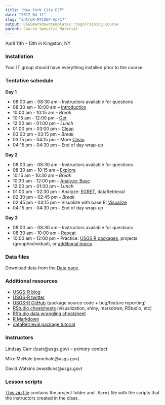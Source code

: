 ```yaml
---
title: "New York City DEP"
date: "2017-04-11"
slug: "introR-NYCDEP-Apr17"
output: USGSmarkdowntemplates::hugoTraining_course
parent: Course Specific Material
---
```

April 11th - 13th in Kingston, NY

### Installation

Your IT group should have everything installed prior to the course. 

### Tentative schedule

**Day 1**

* 08:00 am - 08:30 am -- Instructors available for questions
* 08:30 am - 10:00 am -- [Introduction](/intro-curriculum/Introduction)
* 10:00 am - 10:15 am -- *Break*
* 10:15 am - 12:00 pm -- [Get](/intro-curriculum/Get)
* 12:00 am - 01:00 pm -- *Lunch*
* 01:00 pm - 03:00 pm -- [Clean](/intro-curriculum/Clean)
* 03:00 pm - 03:15 pm -- *Break*
* 03:15 pm - 04:15 pm -- More [Clean](/intro-curriculum/Clean)
* 04:15 pm - 04:30 pm -- End of day wrap-up

**Day 2**

* 08:00 am - 08:30 am -- Instructors available for questions
* 08:30 am - 10:15 am -- [Explore](/intro-curriculum/Explore)
* 10:15 am - 10:30 am -- *Break*
* 10:30 am - 12:00 pm -- [Analyze: Base](/intro-curriculum/Analyze)
* 12:00 pm - 01:00 pm -- *Lunch*
* 01:00 pm - 02:30 pm -- Analyze: [EGRET](https://cran.r-project.org/web/packages/EGRET/EGRET.pdf), dataRetrieval 
* 02:30 pm - 02:45 pm -- *Break*
* 02:45 pm - 04:15 pm -- Visualize with base R: [Visualize](/intro-curriculum/Visualize/)
* 04:15 pm - 04:30 pm -- End of day wrap-up

**Day 3**

* 08:00 am - 08:30 am -- Instructors available for questions
* 08:30 am - 10:00 am -- [Repeat](/intro-curriculum/Reproduce/)
* 10:00 am - 12:00 pm -- Practice: [USGS R packages](/intro-curriculum/USGS/), projects (group/individual), or [additional topics](/intro-curriculum/Additional/)

### Data files

Download data from the [Data page](/intro-curriculum/data/).

### Additional resources

* [USGS-R blog](https://owi.usgs.gov/blog/tags/r)
* [USGS-R twitter](https://twitter.com/USGS_R)
* [USGS-R GitHub](https://github.com/USGS-R) (package source code + bug/feature reporting)
* [RStudio cheatsheets](https://www.rstudio.com/resources/cheatsheets/) (visualization, shiny, markdown, RStudio, etc)
* [RStudio data wrangling cheatsheet](https://www.rstudio.com/wp-content/uploads/2015/02/data-wrangling-cheatsheet.pdf)
* [R Markdown](http://rmarkdown.rstudio.com/lesson-1.html)
* [dataRetrieval package tutorial](https://owi.usgs.gov/R/dataRetrieval.html#1)

### Instructors

Lindsay Carr (lcarr@usgs.gov) -- *primary contact*

Mike McHale (mmchale@usgs.gov)

David Watkins (wwatkins@usgs.gov)

### Lesson scripts

[This zip file](https://drive.google.com/drive/u/1/folders/0B54YFPSk4XN8NnFjUWE3MjVVRHc) contains the project folder and `.Rproj` file with the scripts that the instructors created in the class.


